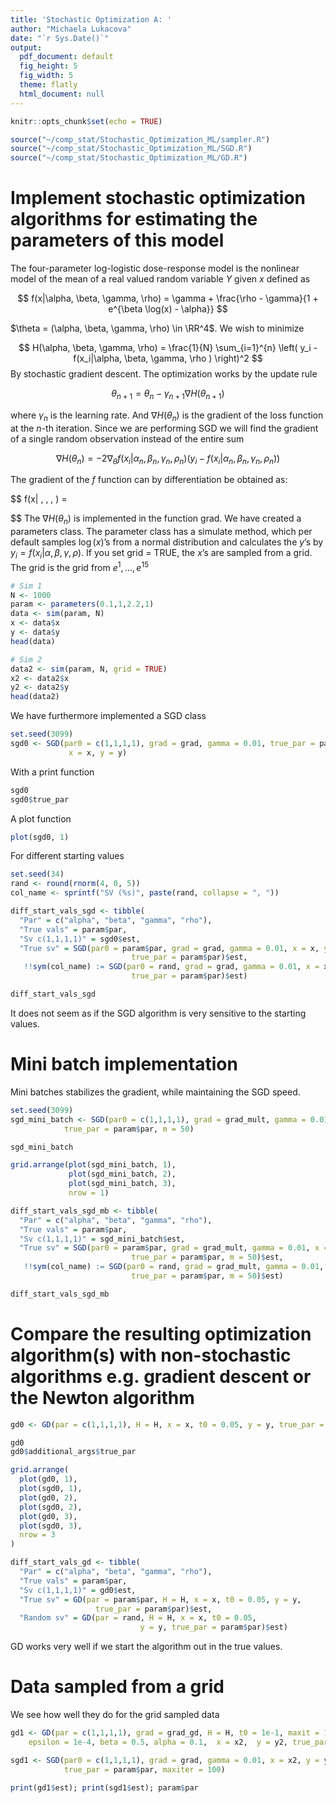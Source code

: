 ```yaml
---
title: 'Stochastic Optimization A: '
author: "Michaela Lukacova"
date: "`r Sys.Date()`"
output:
  pdf_document: default
  fig_height: 5
  fig_width: 5
  theme: flatly
  html_document: null
---
```


```r
knitr::opts_chunk$set(echo = TRUE)
```

```r
source("~/comp_stat/Stochastic_Optimization_ML/sampler.R")
source("~/comp_stat/Stochastic_Optimization_ML/SGD.R")
source("~/comp_stat/Stochastic_Optimization_ML/GD.R")
```

# Implement stochastic optimization algorithms for estimating the parameters of this model

The four-parameter log-logistic dose-response model is the nonlinear model of the mean of a real valued random variable $Y$ given $x$ defined as

$$
f(x|\alpha, \beta, \gamma, \rho) = \gamma + \frac{\rho - \gamma}{1 + e^{\beta \log(x) - \alpha}}
$$

$\theta = (\alpha, \beta, \gamma, \rho) \in \RR^4$. We wish to minimize

$$
H(\alpha, \beta, \gamma, \rho) = \frac{1}{N} \sum_{i=1}^{n} \left( y_i -  f(x_i|\alpha, \beta, \gamma, \rho ) \right)^2 
$$
By stochastic gradient descent. The optimization works by the update rule

$$\theta_{n+1} = \theta_n - \gamma_{n+1} \nabla H (\theta_{n+1})$$

where $\gamma_n$ is the learning rate. And $\nabla H (\theta_{n})$ is the gradient of the loss function at the $n$-th iteration. Since we are performing SGD we will find the gradient of a single random observation instead of the entire sum

$$
\nabla H (\theta_{n}) = - 2 \nabla_{\theta} f(x_i| \alpha_n, \beta_n, \gamma_n, \rho_n) (y_i - f(x_i| \alpha_n, \beta_n, \gamma_n, \rho_n))
$$

The gradient of the $f$ function can by differentiation be obtained as:

$$
\nabla f(x| \alpha, \beta, \gamma, \rho) = \begin{pmatrix} \frac{\rho- \gamma}{(1 + e^{\beta \log(x) - \alpha})^2} e^{\beta \log(x) - \alpha} \\
- \frac{\log(x) (\rho - \gamma)}{(1 + e^{\beta \log(x) - \alpha})^2} e^{\beta \log(x) - \alpha} \\
1 - \frac{1}{1 + e^{\beta \log(x) - \alpha}} \\ \frac{1}{1 + e^{\beta \log(x) - \alpha}} \end{pmatrix}

$$
The $\nabla H (\theta_{n})$ is implemented in the function grad. We have created a parameters class. The parameter class has a simulate method, which per default samples $\log(x)$'s from a normal distribution and calculates the $y$'s by $y_i = f(x_i|\alpha, \beta, \gamma, \rho)$. If you set grid = TRUE, the $x$'s are sampled from a grid. The grid is the grid from $e^1,..., e^{15}$

```r
# Sim 1
N <- 1000
param <- parameters(0.1,1,2.2,1)
data <- sim(param, N)
x <- data$x
y <- data$y
head(data)

# Sim 2
data2 <- sim(param, N, grid = TRUE)
x2 <- data2$x
y2 <- data2$y
head(data2)
```

We have furthermore implemented a SGD class
```r
set.seed(3099)
sgd0 <- SGD(par0 = c(1,1,1,1), grad = grad, gamma = 0.01, true_par = param$par,
             x = x, y = y)
```

With a print function
```r
sgd0
sgd0$true_par
```

A plot function
```r
plot(sgd0, 1)
```

For different starting values
```r
set.seed(34)
rand <- round(rnorm(4, 0, 5))
col_name <- sprintf("SV (%s)", paste(rand, collapse = ", "))

diff_start_vals_sgd <- tibble(
  "Par" = c("alpha", "beta", "gamma", "rho"),
  "True vals" = param$par,
  "Sv c(1,1,1,1)" = sgd0$est,
  "True sv" = SGD(par0 = param$par, grad = grad, gamma = 0.01, x = x, y = y,
                           true_par = param$par)$est,
   !!sym(col_name) := SGD(par0 = rand, grad = grad, gamma = 0.01, x = x, y = y,
                           true_par = param$par)$est)

diff_start_vals_sgd
```
It does not seem as if the SGD algorithm is very sensitive to the starting values.

# Mini batch implementation

Mini batches stabilizes the gradient, while maintaining the SGD speed. 

```r
set.seed(3099)
sgd_mini_batch <- SGD(par0 = c(1,1,1,1), grad = grad_mult, gamma = 0.01, x = x, y = y,
            true_par = param$par, m = 50)

sgd_mini_batch

grid.arrange(plot(sgd_mini_batch, 1),
             plot(sgd_mini_batch, 2), 
             plot(sgd_mini_batch, 3),
             nrow = 1)
```

```r
diff_start_vals_sgd_mb <- tibble(
  "Par" = c("alpha", "beta", "gamma", "rho"),
  "True vals" = param$par,
  "Sv c(1,1,1,1)" = sgd_mini_batch$est,
  "True sv" = SGD(par0 = param$par, grad = grad_mult, gamma = 0.01, x = x, y = y,
                           true_par = param$par, m = 50)$est,
   !!sym(col_name) := SGD(par0 = rand, grad = grad_mult, gamma = 0.01, x = x, y = y,
                           true_par = param$par, m = 50)$est)

diff_start_vals_sgd_mb
```


# Compare the resulting optimization algorithm(s) with non-stochastic algorithms e.g. gradient descent or the Newton algorithm


```r
gd0 <- GD(par = c(1,1,1,1), H = H, x = x, t0 = 0.05, y = y, true_par = param$par)

gd0
gd0$additional_args$true_par
```

```r
grid.arrange(
  plot(gd0, 1),
  plot(sgd0, 1),
  plot(gd0, 2),
  plot(sgd0, 2),
  plot(gd0, 3),
  plot(sgd0, 3),
  nrow = 3
)
```

```r
diff_start_vals_gd <- tibble(
  "Par" = c("alpha", "beta", "gamma", "rho"),
  "True vals" = param$par,
  "Sv c(1,1,1,1)" = gd0$est,
  "True sv" = GD(par = param$par, H = H, x = x, t0 = 0.05, y = y, 
                   true_par = param$par)$est,
  "Random sv" = GD(par = rand, H = H, x = x, t0 = 0.05, 
                             y = y, true_par = param$par)$est)
```
GD works very well if we start the algorithm out in the true values. 

# Data sampled from a grid

We see how well they do for the grid sampled data

```r
gd1 <- GD(par = c(1,1,1,1), grad = grad_gd, H = H, t0 = 1e-1, maxit = 1000,
    epsilon = 1e-4, beta = 0.5, alpha = 0.1,  x = x2,  y = y2, true_par = param$par)

sgd1 <- SGD(par0 = c(1,1,1,1), grad = grad, gamma = 0.01, x = x2, y = y2,
            true_par = param$par, maxiter = 100)

print(gd1$est); print(sgd1$est); param$par


```


